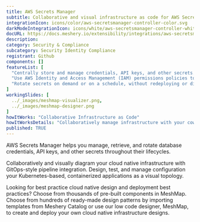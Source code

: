 ```yaml
---
title: AWS Secrets Manager
subtitle: Collaborative and visual infrastructure as code for AWS Secrets Manager
integrationIcon: icons/color/aws-secretsmanager-controller-color.svg
darkModeIntegrationIcon: icons/white/aws-secretsmanager-controller-white.svg
docURL: https://docs.meshery.io/extensibility/integrations/aws-secretsmanager-controller
description: 
category: Security & Compliance
subcategory: Security Identity Compliance
registrant: Github
components: []
featureList: [
  "Centrally store and manage credentials, API keys, and other secrets.",
  "Use AWS Identity and Access Management (IAM) permissions policies to manage access to your secrets.",
  "Rotate secrets on demand or on a schedule, without redeploying or disrupting active applications."
]
workingSlides: [
  ../_images/meshmap-visualizer.png,
  ../_images/meshmap-designer.png
]
howItWorks: "Collaborative Infrastructure as Code"
howItWorksDetails: "Collaboratively manage infrastructure with your coworkers synchronously sharing the same designs."
published: TRUE
---
```

<p>
AWS Secrets Manager helps you manage, retrieve, and rotate database credentials, API keys, and other secrets throughout their lifecycles.
</p>
<p>
    Collaboratively and visually diagram your cloud native infrastructure with GitOps-style pipeline integration. Design, test, and manage configuration your Kubernetes-based, containerized applications as a visual topology.
</p>
<p>
    Looking for best practice cloud native design and deployment best practices? Choose from thousands of pre-built components in MeshMap. Choose from hundreds of ready-made design patterns by importing templates from Meshery Catalog or use our low code designer, MeshMap, to create and deploy your own cloud native infrastructure designs.
</p>

